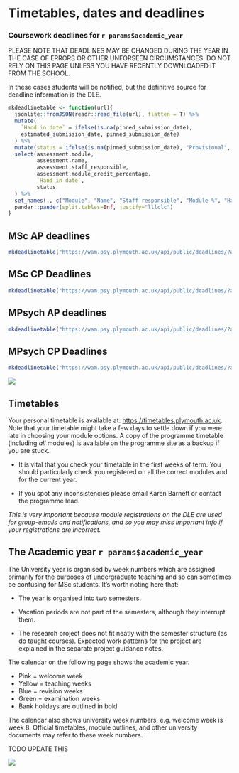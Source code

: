 # Timetables, dates and deadlines

### Coursework deadlines for `r params$academic_year`

\index{Deadlines}

PLEASE NOTE THAT DEADLINES MAY BE CHANGED DURING THE YEAR IN THE CASE OF ERRORS
OR OTHER UNFORSEEN CIRCUMSTANCES. DO NOT RELY ON THIS PAGE UNLESS YOU HAVE
RECENTLY DOWNLOADED IT FROM THE SCHOOL.

In these cases students will be notified, but the definitive source for deadline
information is the DLE.

```r
mkdeadlinetable <- function(url){
  jsonlite::fromJSON(readr::read_file(url), flatten = T) %>%
  mutate(
    `Hand in date` = ifelse(is.na(pinned_submission_date),
    estimated_submission_date, pinned_submission_date)
  ) %>%
  mutate(status = ifelse(is.na(pinned_submission_date), "Provisional", "")) %>%
  select(assessment.module, 
         assessment.name, 
         assessment.staff_responsible,
         assessment.module_credit_percentage,
         `Hand in date`, 
         status
  ) %>%
  set_names(., c("Module", "Name", "Staff responsible", "Module %", "Hand in date", "Status")) %>%
  pander::pander(split.tables=Inf, justify="lllclc")
}
```

## MSc AP deadlines

```r
mkdeadlinetable("https://wam.psy.plymouth.ac.uk/api/public/deadlines/?assessment__module__programmes__slug=msc-ap&format=json")
```


## MSc CP Deadlines

```r
mkdeadlinetable("https://wam.psy.plymouth.ac.uk/api/public/deadlines/?assessment__module__programmes__slug=msc-cp&format=json")
```


## MPsych AP deadlines

```r
mkdeadlinetable("https://wam.psy.plymouth.ac.uk/api/public/deadlines/?assessment__module__programmes__slug=mpsych-ap&format=json")
```


## MPsych CP Deadlines

```r
mkdeadlinetable("https://wam.psy.plymouth.ac.uk/api/public/deadlines/?assessment__module__programmes__slug=mpsych-cp&format=json")
```

![](static/students.png)

## Timetables {#timetable}

\index{Timetables}

Your personal timetable is available at: <https://timetables.plymouth.ac.uk>.
Note that your timetable might take a few days to settle down if you were late
in choosing your module options. A copy of the programme timetable (including
_all_ modules) is available on the programme site as a backup if you are stuck.

-   It is vital that you check your timetable in the first weeks of term. You
    should particularly check you registered on all the correct modules and for
    the current year.

-   If you spot any inconsistencies please email Karen Barnett or contact the
    programme lead.

_This is very important because module registrations on the DLE are used for
group-emails and notifications, and so you may miss important info if your
registrations are incorrect._

## The Academic year `r params$academic_year`

The University year is organised by week numbers which are assigned primarily
for the purposes of undergraduate teaching and so can sometimes be confusing for
MSc students. It's worth noting here that:

-   The year is organised into two semesters.

-   Vacation periods are not part of the semesters, although they interrupt
    them.

-   The research project does not fit neatly with the semester structure (as do
    taught courses). Expected work patterns for the project are explained in the
    separate project guidance notes.

The calendar on the following page shows the academic year.

-   Pink = welcome week
-   Yellow = teaching weeks
-   Blue = revision weeks
-   Green = examination weeks
-   Bank holidays are outlined in bold

The calendar also shows university week numbers, e.g. welcome week is week 8.
Official timetables, module outlines, and other university documents may refer
to these week numbers.

TODO UPDATE THIS

![](static/UniversityWeeks.png)
